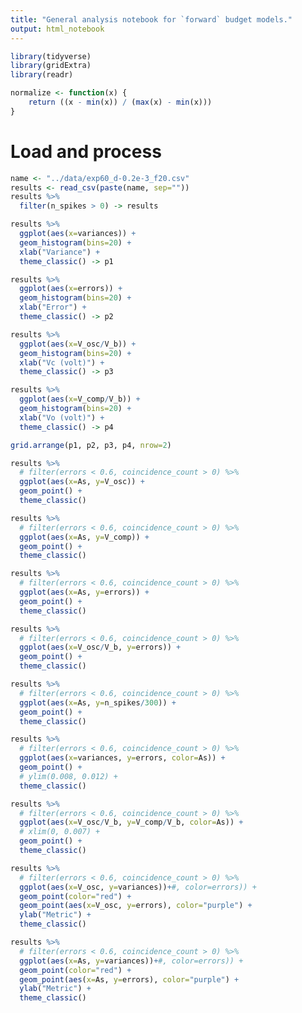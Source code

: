 ```yaml
---
title: "General analysis notebook for `forward` budget models."
output: html_notebook
---
```


```r
library(tidyverse)
library(gridExtra)
library(readr)

normalize <- function(x) {
    return ((x - min(x)) / (max(x) - min(x)))
}
```

# Load and process

```r
name <- "../data/exp60_d-0.2e-3_f20.csv"
results <- read_csv(paste(name, sep=""))
results %>%
  filter(n_spikes > 0) -> results
```

```r
results %>% 
  ggplot(aes(x=variances)) +
  geom_histogram(bins=20) + 
  xlab("Variance") +
  theme_classic() -> p1

results %>% 
  ggplot(aes(x=errors)) +
  geom_histogram(bins=20) + 
  xlab("Error") +
  theme_classic() -> p2

results %>% 
  ggplot(aes(x=V_osc/V_b)) +
  geom_histogram(bins=20) +
  xlab("Vc (volt)") +
  theme_classic() -> p3

results %>% 
  ggplot(aes(x=V_comp/V_b)) +
  geom_histogram(bins=20) +
  xlab("Vo (volt)") +
  theme_classic() -> p4

grid.arrange(p1, p2, p3, p4, nrow=2)
```

```r
results %>% 
  # filter(errors < 0.6, coincidence_count > 0) %>%
  ggplot(aes(x=As, y=V_osc)) +
  geom_point() + 
  theme_classic()
```

```r
results %>% 
  # filter(errors < 0.6, coincidence_count > 0) %>%
  ggplot(aes(x=As, y=V_comp)) +
  geom_point() + 
  theme_classic()
```

```r
results %>% 
  # filter(errors < 0.6, coincidence_count > 0) %>%
  ggplot(aes(x=As, y=errors)) +
  geom_point() + 
  theme_classic()
```

```r
results %>% 
  # filter(errors < 0.6, coincidence_count > 0) %>%
  ggplot(aes(x=V_osc/V_b, y=errors)) +
  geom_point() + 
  theme_classic()
```


```r
results %>% 
  # filter(errors < 0.6, coincidence_count > 0) %>%
  ggplot(aes(x=As, y=n_spikes/300)) +
  geom_point() + 
  theme_classic()
```


```r
results %>% 
  # filter(errors < 0.6, coincidence_count > 0) %>%
  ggplot(aes(x=variances, y=errors, color=As)) +
  geom_point() + 
  # ylim(0.008, 0.012) +
  theme_classic()
```

```r
results %>% 
  # filter(errors < 0.6, coincidence_count > 0) %>%
  ggplot(aes(x=V_osc/V_b, y=V_comp/V_b, color=As)) +
  # xlim(0, 0.007) +
  geom_point() + 
  theme_classic()
```


```r
results %>% 
  # filter(errors < 0.6, coincidence_count > 0) %>%
  ggplot(aes(x=V_osc, y=variances))+#, color=errors)) +
  geom_point(color="red") +
  geom_point(aes(x=V_osc, y=errors), color="purple") +
  ylab("Metric") +
  theme_classic()
```

```r
results %>% 
  # filter(errors < 0.6, coincidence_count > 0) %>%
  ggplot(aes(x=As, y=variances))+#, color=errors)) +
  geom_point(color="red") +
  geom_point(aes(x=As, y=errors), color="purple") +
  ylab("Metric") +
  theme_classic()
```


